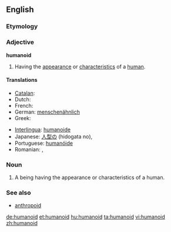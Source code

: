 {{wikipedia}}
==English==
===Etymology===
{{suffix|human|oid}}

===Adjective===
'''humanoid'''

# Having the [[appearance]] or [[characteristics]] of a [[human]].

====Translations====
{{trans-top|humanoid}}
* [[Catalan]]: {{t|ca|humanoide|m|f}}
* Dutch: {{t-|nl|humanoïde|m}}
* French: {{t+|fr|humanoïde|m}}
* German: [[menschenähnlich]]
* Greek: {{t|el|ανθρωποειδής|m|f|tr=anthropoeidís|sc=Grek}}
{{trans-mid}}
* [[Interlingua]]: [[humanoide]]
* Japanese: [[人型の]] (hidogata no),  {{t-|ja|擬人化}}
* Portuguese: [[humanóide]] {{m|f}}
* Romanian: {{t|ro|umanoid|m}}, {{t|ro|umanoidă|f}}
{{trans-bottom}}

===Noun===
{{en-noun}}

# A being having the appearance or characteristics of a human.

===See also===
*[[anthropoid]]

[[de:humanoid]]
[[et:humanoid]]
[[hu:humanoid]]
[[ta:humanoid]]
[[vi:humanoid]]
[[zh:humanoid]]